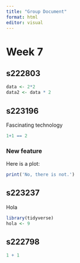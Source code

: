 ```yaml
---
title: "Group Document"
format: html
editor: visual
---
```


# Week 7

## s222803

```r
data <- 2*2
data2 <- data * 2
```

## s223196

Fascinating technology

```r
1+1 == 2
```
### New feature
Here is a plot:
```r
print('No, there is not.')
```



## s223237

Hola

```r
library(tidyverse)
hola <- 9
```

## s222798

```r
1 + 1
```
